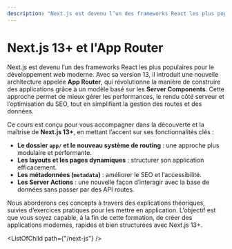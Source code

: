 ```yaml
---
description: "Next.js est devenu l’un des frameworks React les plus populaires pour le développement web moderne. Avec sa version 13, il introduit une nouvelle architecture appelée App Router, qui révolutionne la manière de construire des applications grâce à un modèle basé sur les Server Components."
---
```




# **Next.js 13+ et l'App Router**  

Next.js est devenu l’un des frameworks React les plus populaires pour le développement web moderne. Avec sa version 13, il introduit une nouvelle architecture appelée **App Router**, qui révolutionne la manière de construire des applications grâce à un modèle basé sur les **Server Components**. Cette approche permet de mieux gérer les performances, le rendu côté serveur et l’optimisation du SEO, tout en simplifiant la gestion des routes et des données.  

Ce cours est conçu pour vous accompagner dans la découverte et la maîtrise de **Next.js 13+**, en mettant l’accent sur ses fonctionnalités clés :  

- **Le dossier `app/` et le nouveau système de routing** : une approche plus modulaire et performante.  
- **Les layouts et les pages dynamiques** : structurer son application efficacement.  
- **Les métadonnées (`metadata`)** : améliorer le SEO et l’accessibilité.  
- **Les Server Actions** : une nouvelle façon d’interagir avec la base de données sans passer par des API routes.  

Nous aborderons ces concepts à travers des explications théoriques, suivies d’exercices pratiques pour les mettre en application. L’objectif est que vous soyez capable, à la fin de cette formation, de créer des applications modernes, rapides et bien structurées avec Next.js 13+.  

<ListOfChild path={"/next-js"} />
